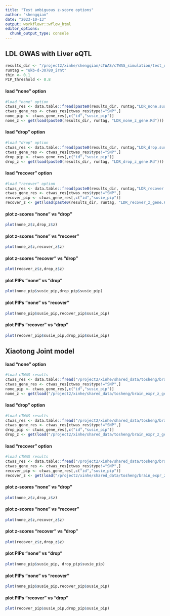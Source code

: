 ```yaml
---
title: "Test ambiguous z-score options"
author: "shengqian"
date: "2023-10-13"
output: workflowr::wflow_html
editor_options:
  chunk_output_type: console
---
```


## LDL GWAS with Liver eQTL

```r
results_dir <- "/project2/xinhe/shengqian/cTWAS/cTWAS_simulation/test_drop_none_recover/"
runtag = "ukb-d-30780_irnt"
thin <- 0.1
PIP_threshold <- 0.8
```

#### load "none" option
```r
#load "none" option
ctwas_res <- data.table::fread(paste0(results_dir, runtag,"LDR_none.susieIrss.txt"))
ctwas_gene_res <- ctwas_res[ctwas_res$type!="SNP",]
none_pip <- ctwas_gene_res[,c("id","susie_pip")]
none_z <- get(load(paste0(results_dir, runtag, "LDR_none_z_gene.Rd")))
```

#### load "drop" option
```r
#load "drop" option
ctwas_res <- data.table::fread(paste0(results_dir, runtag,"LDR_drop.susieIrss.txt"))
ctwas_gene_res <- ctwas_res[ctwas_res$type!="SNP",]
drop_pip <- ctwas_gene_res[,c("id","susie_pip")]
drop_z <- get(load(paste0(results_dir, runtag, "LDR_drop_z_gene.Rd")))
```

#### load "recover" option
```r
#load "recover" option
ctwas_res <- data.table::fread(paste0(results_dir, runtag,"LDR_recover.susieIrss.txt"))
ctwas_gene_res <- ctwas_res[ctwas_res$type!="SNP",]
recover_pip <- ctwas_gene_res[,c("id","susie_pip")]
recover_z <- get(load(paste0(results_dir, runtag, "LDR_recover_z_gene.Rd")))
```

#### plot z-scores "none" vs "drop"
```r
plot(none_z$z,drop_z$z)
```

#### plot z-scores "none" vs "recover"
```r
plot(none_z$z,recover_z$z)
```

#### plot z-scores "recover" vs "drop"
```r
plot(recover_z$z,drop_z$z)
```

#### plot PIPs "none" vs "drop"
```r
plot(none_pip$susie_pip,drop_pip$susie_pip)
```

#### plot PIPs "none" vs "recover"
```r
plot(none_pip$susie_pip,recover_pip$susie_pip)
```

#### plot PIPs "recover" vs "drop"
```r
plot(recover_pip$susie_pip,drop_pip$susie_pip)
```

## Xiaotong Joint model

#### load "none" option
```r
#load cTWAS results
ctwas_res <- data.table::fread("/project2/xinhe/shared_data/tosheng/brain_ctwas.susieIrss_none.txt")
ctwas_gene_res <- ctwas_res[ctwas_res$type!="SNP",]
none_pip <- ctwas_gene_res[,c("id","susie_pip")]
none_z <- get(load("/project2/xinhe/shared_data/tosheng/brain_expr_z_gene_none.Rd"))
```

#### load "drop" option
```r
#load cTWAS results
ctwas_res <- data.table::fread("/project2/xinhe/shared_data/tosheng/brain_ctwas.susieIrss_drop.txt")
ctwas_gene_res <- ctwas_res[ctwas_res$type!="SNP",]
drop_pip <- ctwas_gene_res[,c("id","susie_pip")]
drop_z <- get(load("/project2/xinhe/shared_data/tosheng/brain_expr_z_gene_drop.Rd"))
```

#### load "recover" option
```r
#load cTWAS results
ctwas_res <- data.table::fread("/project2/xinhe/shared_data/tosheng/brain_ctwas.susieIrss_recover.txt")
ctwas_gene_res <- ctwas_res[ctwas_res$type!="SNP",]
recover_pip <- ctwas_gene_res[,c("id","susie_pip")]
recover_z <- get(load("/project2/xinhe/shared_data/tosheng/brain_expr_z_gene_recover.Rd"))
```

#### plot z-scores "none" vs "drop"
```r
plot(none_z$z,drop_z$z)
```

#### plot z-scores "none" vs "recover"
```r
plot(none_z$z,recover_z$z)
```

#### plot z-scores "recover" vs "drop"
```r
plot(recover_z$z,drop_z$z)
```

#### plot PIPs "none" vs "drop"
```r
plot(none_pip$susie_pip, drop_pip$susie_pip)
```

#### plot PIPs "none" vs "recover"
```r
plot(none_pip$susie_pip,recover_pip$susie_pip)
```

#### plot PIPs "recover" vs "drop"
```r
plot(recover_pip$susie_pip,drop_pip$susie_pip)
```